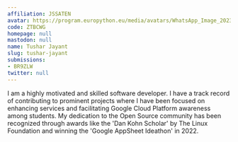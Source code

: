 ```yaml
---
affiliation: JSSATEN
avatar: https://program.europython.eu/media/avatars/WhatsApp_Image_2023-10-18_at_4.15.50_PM_1_ZMMhULC.jpeg
code: ZTBCWG
homepage: null
mastodon: null
name: Tushar Jayant
slug: tushar-jayant
submissions:
- BR9ZLW
twitter: null
---
```


I am a highly motivated and skilled software developer. I have a track record of contributing to prominent projects where I have been focused on enhancing services and facilitating Google Cloud Platform awareness among students. My dedication to the Open Source community has been recognized through awards like the 'Dan Kohn Scholar' by The Linux Foundation and winning the 'Google AppSheet Ideathon' in 2022.
